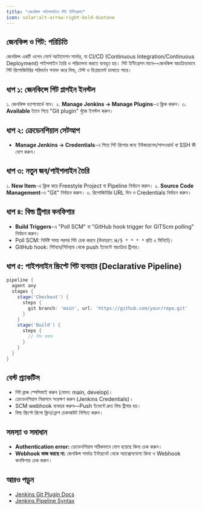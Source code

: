 ```yaml
---
title: "জেনকিন্স পাইপলাইনে গিট ইন্টিগ্রেশন"
icon: solar:alt-arrow-right-bold-duotone
---
```


## জেনকিন্স ও গিট: পরিচিতি

জেনকিন্স একটি ওপেন সোর্স অটোমেশন সার্ভার, যা CI/CD (Continuous Integration/Continuous Deployment) পাইপলাইন তৈরি ও পরিচালনা করতে ব্যবহৃত হয়। গিট ইন্টিগ্রেশন মানে—জেনকিন্স স্বয়ংক্রিয়ভাবে গিট রিপোজিটরির পরিবর্তন শনাক্ত করে বিল্ড, টেস্ট ও ডিপ্লয়মেন্ট চালাতে পারে।

## ধাপ ১: জেনকিন্সে গিট প্লাগইন ইনস্টল

১. জেনকিন্স ড্যাশবোর্ডে যান।
২. **Manage Jenkins → Manage Plugins**-এ ক্লিক করুন।
৩. **Available** ট্যাবে গিয়ে "Git plugin" খুঁজে ইনস্টল করুন।

## ধাপ ২: ক্রেডেনশিয়াল সেটআপ

- **Manage Jenkins → Credentials**-এ গিয়ে গিট রিপোর জন্য ইউজারনেম/পাসওয়ার্ড বা SSH কী যোগ করুন।

## ধাপ ৩: নতুন জব/পাইপলাইন তৈরি

১. **New Item**-এ ক্লিক করে Freestyle Project বা Pipeline নির্বাচন করুন।
২. **Source Code Management**-এ "Git" নির্বাচন করুন।
৩. রিপোজিটরির URL দিন ও Credentials নির্বাচন করুন।

## ধাপ ৪: বিল্ড ট্রিগার কনফিগার

- **Build Triggers**-এ "Poll SCM" বা "GitHub hook trigger for GITScm polling" নির্বাচন করুন।
- Poll SCM: নির্দিষ্ট সময় পরপর গিট চেক করবে (উদাহরণ: `H/5 * * * *` প্রতি ৫ মিনিটে)।
- GitHub hook: গিটহাব/গিটল্যাব থেকে push ইভেন্টে স্বয়ংক্রিয় ট্রিগার।

## ধাপ ৫: পাইপলাইন স্ক্রিপ্টে গিট ব্যবহার (Declarative Pipeline)

```groovy
pipeline {
  agent any
  stages {
    stage('Checkout') {
      steps {
        git branch: 'main', url: 'https://github.com/your/repo.git'
      }
    }
    stage('Build') {
      steps {
        // বিল্ড কমান্ড
      }
    }
  }
}
```

## বেস্ট প্র্যাকটিস
- গিট ব্রাঞ্চ স্পেসিফাই করুন (যেমন: main, develop)।
- ক্রেডেনশিয়াল নিরাপদে সংরক্ষণ করুন (Jenkins Credentials)।
- SCM webhook ব্যবহার করুন—Push ইভেন্টে দ্রুত বিল্ড ট্রিগার হয়।
- বিল্ড স্ক্রিপ্টে রিপো ক্লিন/ফ্রেশ চেকআউট নিশ্চিত করুন।

## সমস্যা ও সমাধান
- **Authentication error:** ক্রেডেনশিয়াল সঠিকভাবে যোগ হয়েছে কিনা চেক করুন।
- **Webhook কাজ করছে না:** জেনকিন্স সার্ভার ইন্টারনেট থেকে অ্যাক্সেসযোগ্য কিনা ও Webhook কনফিগার চেক করুন।

## আরও পড়ুন
- [Jenkins Git Plugin Docs](https://plugins.jenkins.io/git/)
- [Jenkins Pipeline Syntax](https://www.jenkins.io/doc/book/pipeline/syntax/)
